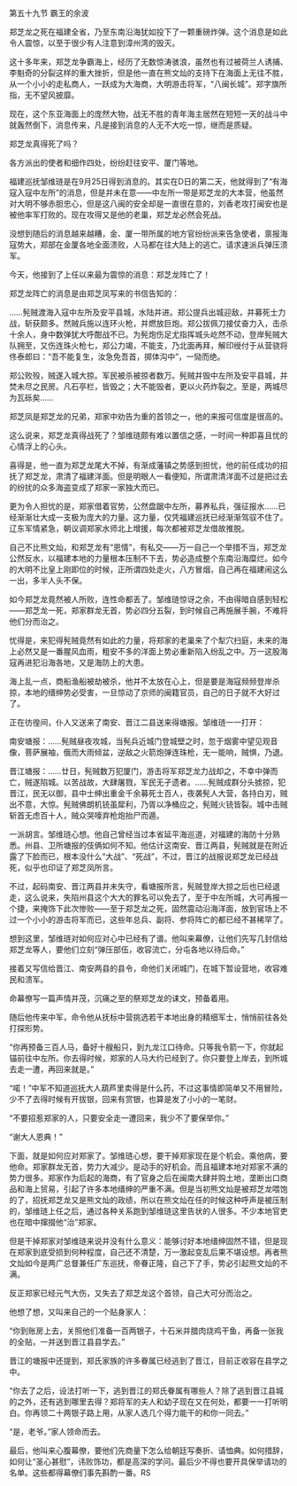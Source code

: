 

第五十九节 霸王的余波

郑芝龙之死在福建全省，乃至东南沿海犹如投下了一颗重磅炸弹。这个消息是如此令人震惊，以至于很少有人注意到漳州湾的毁灭。

这十多年来，郑芝龙争霸海上，经历了无数惊涛骇浪，虽然也有过被荷兰人诱捕、李魁奇的分裂这样的重大挫折，但是他一直在熊文灿的支持下在海面上无往不胜，从一个小小的走私商人，一跃成为大海商，大明游击将军，“八闽长城”。郑字旗所指，无不望风披靡。

现在，这个东亚海面上的庞然大物，战无不胜的青年海主居然在短短一天的战斗中就轰然倒下，消息传来，凡是接到消息的人无不大吃一惊，继而是质疑。

郑芝龙真得死了吗？

各方派出的使者和细作四处，纷纷赶往安平、厦门等地。

福建巡抚邹维琏是在9月25日得到消息的。其实在D日的第二天，他就得到了“有海寇入寇中左所”的消息，但是并未在意――中左所一带是郑芝龙的大本营，他虽然对大明不够赤胆忠心，但是这八闽的安全却是一直很在意的，刘香老攻打闽安也是被他率军打败的。现在攻得又是他的老巢，郑芝龙必然会死战。

没想到随后的消息越来越糟，金、厦一带所属的地方官纷纷派来告急使者，禀报海寇势大，郑部在金厦各地全面溃败，人马都在往大陆上的逃亡。请求速派兵弹压溃军。

今天，他接到了上任以来最为震惊的消息：郑芝龙阵亡了！

郑芝龙阵亡的消息是由郑芝凤写来的书信告知的：

……髡贼渡海入寇中左所及安平县城，水陆并进。郑公提兵出城迎敌，并募死士力战，斩获颇多。然贼兵施以连环火枪，并燃放巨炮。郑公拔佩刀接仗奋力入，击杀十余人，身中数弹犹大呼酣战不已。为髡炮伤足尤指挥城头屹然不动，登岸髡贼大队拥至，又伤连珠火枪七，郑公力竭，不能支，乃北面再拜，解印绶付于从营骁将佟泰郎曰：“吾不能复生，汝急免吾首，掷体沟中”，一恸而绝。

郑公败殁，贼遂入城大掠。军民被杀被掠者数万。髡贼并毁中左所及安平县城，并焚未尽之民房。凡石亭栏，皆毁之；大不能毁者，更以火药炸裂之。至是，两城尽为瓦砾矣……

郑芝凤是郑芝龙的兄弟，郑家中劝告为重的首领之一，他的来报可信度是很高的。

这么说来，郑芝龙真得战死了？邹维琏颇有难以置信之感，一时间一种即喜且忧的心情浮上的心头。

喜得是，他一直为郑芝龙尾大不掉，有渐成藩镇之势感到担忧，他的前任成功的招抚了郑芝龙，肃清了福建洋面。但是明眼人一看便知，所谓肃清洋面不过是把过去的纷扰的众多海盗变成了郑家一家独大而已。

更为令人担忧的是，郑家借着官势，公然盘踞中左所，募养私兵，强征报水……已经渐渐壮大成一支极为庞大的力量。这力量，仅凭福建巡抚已经渐渐驾驭不住了。辽东军情紧急，朝议调郑家水师北上增援，每次都被郑芝龙借故推脱。

自己不比熊文灿，和郑芝龙有“恩情”，有私交――万一自己一个举措不当，郑芝龙公然反水，以福建本地的力量根本压制不下去，势必造成整个东南沿海糜烂。如今的大明不比皇上刚即位的时候，正所谓四处走火，八方冒烟，自己再在福建闹这么一出，多半人头不保。

如今郑芝龙竟然被人所败，连性命都丢了。邹维琏惊讶之余，不由得暗自感到轻松――郑芝龙一死，郑家群龙无首，势必四分五裂，到时候自己再施展手腕，不难将他们分而治之。

忧得是，来犯得髡贼竟然有如此的力量，将郑家的老巢来了个犁穴扫庭，未来的海上必然又是一番腥风血雨，粗安不多的洋面上势必重新陷入纷乱之中。万一这股海寇再进犯沿海各地，又是海防上的大患。

海上乱一点，商船渔船被劫被杀，他并不太放在心上，但是要是海寇频频登岸杀掠，本地的缙绅势必受害，一旦惊动了京师的闽籍官员，自己的日子就不大好过了。

正在彷徨间，仆人又送来了南安、晋江二县送来得塘报。邹维琏一一打开：

南安塘报：……髡贼昼夜攻城，当髡兵近城门登城壁之时，忽于烟雾中望见观音像，菩萨展袖，俄而大雨倾盆，逆敌之火箭炮弹连珠枪，无一能响，贼惧，乃退。

晋江塘报：……廿日，髡贼数万犯厦门，游击将军郑芝龙力战却之，不幸中弹而亡，贼遂陷城。以苦战故，大肆屠戮，军民无孑遗者。……髡贼成群分头掳掠，犯晋江，民无以御，县中士绅出重金千余募死士百人，夜袭髡人大营，各持白刃，贼出不意，大惊。髡贼佛朗机铳虽犀利，乃胥以净桶应之，髡贼火铳皆裂。城中击贼斩首无虑百十人，贼众哭嚎弃枪炮抬尸而遁。

一派胡言。邹维琏心想。他自己曾经当过本省延平海巡道，对福建的海防十分熟悉。州县、卫所塘报的伎俩如何不知。他估计这南安、晋江两县，髡贼就是在附近露了下脸而已，根本没什么“大战”、“死战”，不过，晋江的战报说郑芝龙已经战死，似乎也印证了郑芝凤所言。

不过，起码南安、晋江两县并未失守，看塘报所言，髡贼登岸大掠之后也已经退走，这么说来，失陷州县这个大大的罪名可以免去了，至于中左所城，大可再报一个捷，来掩饰下此次惨败――至于郑芝龙之死，固然震动沿海洋面，放到官场上不过一个小小的游击将军而已，这些年总兵、副将、参将阵亡的都已经不甚稀罕了。

想到这里，邹维琏对如何应对心中已经有了谱。他叫来幕僚，让他们先写几封信给郑芝龙等人，要他们立刻“弹压部伍，收容流亡，分屯各地以待后命。”

接着又写信给晋江、南安两县的县令，命他们关闭城门，在城下暂设营地，收容难民和溃军。

命幕僚写一篇声情并茂，沉痛之至的祭郑芝龙的诔文，预备着用。

随后他传来中军，命令他从抚标中营挑选若干本地出身的精细军士，悄悄前往各处打探形势。

“你再预备三百人马，备好十艘船只，到九龙江口待命。只等我令箭一下，你就起锚前往中左所。你去得时候，郑家的人马大约已经到了。你只要登上岸去，到所城去走一遭，再回来就是。”

“喏！”中军不知道巡抚大人葫芦里卖得是什么药，不过这事情即简单又不用冒险，少不了去得时候有开拔银，回来有赏银，也算是发了小小的一笔财。

“不要招惹郑家的人，只要安全走一遭回来，我少不了要保举你。”

“谢大人恩典！”

下面，就是如何应对郑家了。邹维琏心想，要干掉郑家现在是个机会。乘他病，要他命。郑家群龙无首，势力大减少。是动手的好机会。而且福建本地对郑家不满的势力很多。郑家作为后起的海商，有了官身之后在闽南大肆并购土地，垄断出口商品和海上贸易，引起了许多本地缙绅的严重不满。但是当初熊文灿是被郑芝龙喂饱的了，招抚郑芝龙又是熊文灿的政绩，所以在熊文灿在任的时候这种呼声是被压制的，邹维琏上任之后，通过各种关系跑到邹维琏这里告状的人很多。不少本地官吏也在暗中撺掇他“治”郑家。

但是干掉郑家对邹维琏来说并没有什么意义：能够讨好本地缙绅固然不错，但是现在郑家到底受损到何种程度，自己还不清楚，万一激起变乱后果不堪设想。再者熊文灿如今是两广总督兼任广东巡抚，帝眷正隆，自己下了手，势必引起熊文灿的不满。

反正郑家已经元气大伤，又失去了郑芝龙这个首领，自己大可分而治之。

他想了想，又叫来自己的一个贴身家人：

“你到账房上去，关照他们准备一百两银子，十石米并腊肉烧鸡干鱼，再备一张我的全贴，一并送到晋江县县学去。”

晋江的塘报中还提到，郑氏家族的许多眷属已经逃到了晋江，目前正收容在县学之中。

“你去了之后，设法打听一下，逃到晋江的郑氏眷属有哪些人？除了逃到晋江县城的之外，还有逃到哪里去得？郑将军的夫人和幼子现在又在何处，都要一一打听明白。你再领二十两银子路上用，从家人选几个得力能干的和你一同去。”

“是，老爷。”家人领命而去。

最后，他叫来心腹幕僚，要他们先商量下怎么给朝廷写奏折、请恤典。如何措辞，如何让“圣心甚慰”，讳败饰功，都是高深的学问。最后少不得也要开具保举请功的名单。这些都得幕僚们事先斟酌一番。RS

